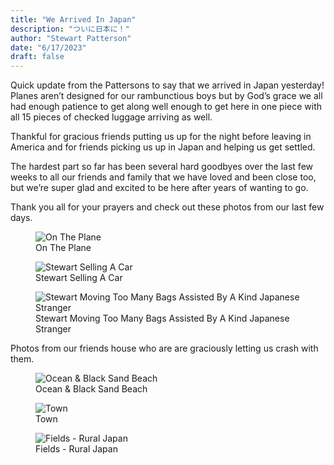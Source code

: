 ```yaml
---
title: "We Arrived In Japan"
description: "ついに日本に！"
author: "Stewart Patterson"
date: "6/17/2023"
draft: false
---
```


Quick update from the Pattersons to say that we arrived in Japan yesterday! 
Planes aren't designed for our rambunctious boys but by God's grace we all had
enough patience to get along well enough to get here in one piece with all 15 
pieces of checked luggage arriving as well.

Thankful for gracious friends putting us up for the night before leaving in America
and for friends picking us up in Japan and helping us get settled.

The hardest part so far has been several hard goodbyes over the last few weeks 
to all our friends and family that we have loved and been close too, but
we're super glad and excited to be here after years of wanting to go.

Thank you all for your prayers and check out these photos from our last few days.

![On The Plane](images/IMG_0007.JPG)

![Stewart Selling A Car](images/IMG_8562.JPG)

![Stewart Moving Too Many Bags Assisted By A Kind Japanese Stranger](images/IMG_8578.JPG)

Photos from our friends house who are are graciously letting us crash with them.

![Ocean & Black Sand Beach](images/IMG_0005.JPG)

![Town](images/IMG_8581.JPG)

![Fields - Rural Japan](images/IMG_8582.JPG)
